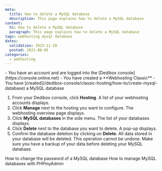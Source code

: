 ```yaml
---
meta:
  title: How to delete a MySQL database
  description: This page explains how to delete a MySQL database
content:
  h1: How to delete a MySQL database
  paragraph: This page explains how to delete a MySQL database
tags: webhosting mysql database 
dates:
  validation: 2023-11-20
  posted: 2021-08-05
categories:
  - webhosting
---
```


<Macro id="webhosting-online" />

<Message type="requirement">
  - You have an account and are logged into the [Dedibox console](https://console.online.net)
  - You have created a **Webhosting Classic**
  - You have [created](/dedibox-console/classic-hosting/how-to/create-mysql-database) a MySQL database
</Message>

1. From your Dedibox console, click **Hosting**. A list of your webhosting accounts displays.
2. Click **Manage** next to the hosting you want to configure. The webhosting overview page displays.
3. Click **MySQL databases** in the side menu. The list of your databases displays.
4. Click **Delete** next to the database you want to delete. A pop-up displays.
5. Confirm the database deletion by clicking on **Delete**. 
    <Message type="important">
      All data stored in your database will be deleted. This operation cannot be undone. Make sure you have a backup of your data before deleting your MySQL database.
    </Message>


<Navigation title="See Also">
  <PreviousButton to="/dedibox-console/classic-hosting/how-to/change-password-mysql-database/">How to change the password of a MySQL database</PreviousButton>
  <NextButton to="/dedibox-console/classic-hosting/how-to/manage-mysql-database-phpmyadmin/">How to manage MySQL databases with PHPmyAdmin</NextButton>
</Navigation> 
